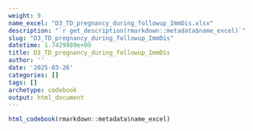 ```yaml
---
weight: 9
name_excel: "D3_TD_pregnancy_during_followup_ImmDis.xlsx"
description: "`r get_description(rmarkdown::metadata$name_excel)`"
slug: "D3_TD_pregnancy_during_followup_ImmDis"
datetime: 1.7429989e+09
title: D3_TD_pregnancy_during_followup_ImmDis
author: ''
date: '2025-03-26'
categories: []
tags: []
archetype: codebook
output: html_document
---
```


```r
html_codebook(rmarkdown::metadata$name_excel)
```
